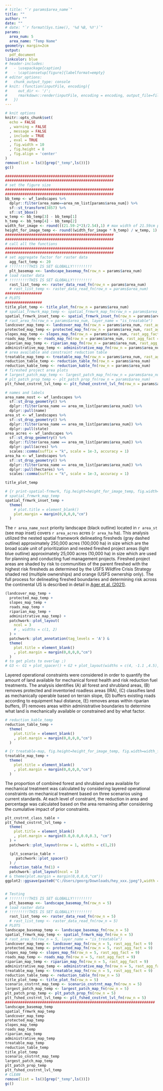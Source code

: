 ```yaml
---
# title: "`r params$area_name`"
title: ""
author: ""
date: ""
# date: "`r format(Sys.time(), '%d %B, %Y')`"
params:
  area_num: 5
  area_name: "Temp Name"
geometry: margin=2cm
output:
  pdf_document
linkcolor: blue
# header-includes:
#   - \usepackage{caption}
#   - \captionsetup[figure]{labelformat=empty}
# editor_options: 
#   chunk_output_type: console
# knit: (function(inputFile, encoding){ 
#     out_dir <- '/';
#     rmarkdown::render(inputFile, encoding = encoding, output_file=file.path(dirname(inputFile), out_dir, 'ECOL592_RDAandCCA_GWoolsey.pdf')) 
#   })
---
```


```r
# knit options
knitr::opts_chunk$set(
  echo = FALSE
  , warning = FALSE
  , message = FALSE
  , include = TRUE
  , eval = TRUE
  , fig.width = 10
  , fig.height = 8
  , fig.align = 'center'
)
remove(list = ls()[grep("_temp",ls())])
gc()
```

```r
##################################################
##################################################
# set the figure size
##################################################
##################################################
bb_temp <- wf_landscapes %>% 
  dplyr::filter(area_name==area_nm_list[params$area_num]) %>% 
  sf::st_transform(3857) %>% 
  sf::st_bbox()
w_temp <- bb_temp[3] - bb_temp[1]
h_temp <- bb_temp[4] - bb_temp[2]
width_for_image <- round(((21.59-2*2)/2.54),1) # max width of 21.59cm page with 2cm margin (converted to in)
height_for_image_temp <- round((width_for_image * h_temp) / w_temp, 1)
##################################################
##################################################
# call all the functions
##################################################
##################################################
# set aggregate factor for raster data
  agg_fact_temp <- 20
# !!!!!!!!!THIS IS SET GLOBALLY!!!!!!!!!
  plt_basemap <<- landscape_basemap_fn(row_n = params$area_num)
# load raster data
# !!!!!!!!!THIS IS SET GLOBALLY!!!!!!!!!
  rast_list_temp <<- raster_data_read_fn(row_n = params$area_num)
  # rast_list_temp <- raster_data_read_fn(row_n = params$area_num)
#################
# PLOTS
#################
title_plot_temp <- title_plot_fn(row_n = params$area_num)
# spatial_frmwrk_map_temp <- spatial_frmwrk_map_fn(row_n = params$area_num)
spatial_frmwrk_inset_temp <- spatial_frmwrk_inset_fn(row_n = params$area_num)
# rast_area_fn(row_n = params$area_num, layer_name = "is_treatable")
landcover_map_temp <- landcover_map_fn(row_n = params$area_num, rast_agg_fact = agg_fact_temp)
protected_map_temp <- protected_map_fn(row_n = params$area_num, rast_agg_fact = agg_fact_temp)
slopes_map_temp <- slopes_map_fn(row_n = params$area_num, rast_agg_fact = agg_fact_temp)
roads_map_temp <- roads_map_fn(row_n = params$area_num, rast_agg_fact = agg_fact_temp)
riparian_map_temp <- riparian_map_fn(row_n = params$area_num, rast_agg_fact = agg_fact_temp)
administrative_map_temp <- administrative_map_fn(row_n = params$area_num, rast_agg_fact = agg_fact_temp)
# area available and constraint reduction table
treatable_map_temp <- treatable_map_fn(row_n = params$area_num, rast_agg_fact = agg_fact_temp)
reduction_table_temp <- reduction_table_fn(row_n = params$area_num)
reduction_kable_temp <- reduction_kable_fn(row_n = params$area_num)
# fireshed project area plots
# largest_patch_map_temp <- largest_patch_map_fn(row_n = params$area_num)
# plt_patch_prop_temp <- plt_patch_prop_fn(row_n = params$area_num)
plt_fshed_cnstrnt_lvl_temp <- plt_fshed_cnstrnt_lvl_fn(row_n = params$area_num)

# names and labels
area_name_nost <- wf_landscapes %>% 
  sf::st_drop_geometry() %>% 
  dplyr::filter(area_name == area_nm_list[params$area_num]) %>% 
  dplyr::pull(name)
area_st <- wf_landscapes %>% 
  sf::st_drop_geometry() %>% 
  dplyr::filter(area_name == area_nm_list[params$area_num]) %>% 
  dplyr::pull(state)
area_acres <- wf_landscapes %>% 
  sf::st_drop_geometry() %>% 
  dplyr::filter(area_name == area_nm_list[params$area_num]) %>% 
  dplyr::pull(acres) %>% 
  scales::comma(suffix = "k", scale = 1e-3, accuracy = 1)
area_ha <- wf_landscapes %>% 
  sf::st_drop_geometry() %>% 
  dplyr::filter(area_name == area_nm_list[params$area_num]) %>% 
  dplyr::pull(hectares) %>% 
  scales::comma(suffix = "k", scale = 1e-3, accuracy = 1)
```

```r
title_plot_temp
```

```r
# {r print-spatial-frmwrk, fig.height=height_for_image_temp, fig.width=width_for_image}
# spatial_frmwrk_map_temp
spatial_frmwrk_inset_temp +
  theme(
    # plot.title = element_blank()
    plot.margin = margin(0,0,0,0,"cm")
  )
```

The `r area_name_nost` priority landscape (black outline) located in `r area_st` (see map inset) covers `r area_acres` acres (`r area_ha` ha). This analysis utilized the nested spatial framework delineating firesheds (gray dashed outline) approximately 250,000 acres (100,000 ha) in size which are the broad scale unit of prioritization and nested fireshed project areas (light blue outline) approximately 25,000 acres (10,000 ha) in size which are used for planning and conducting fuel management projects. Fireshed project areas are shaded by risk to communities of the parent fireshed with the highest risk firesheds as determined by the USFS Wildfire Crisis Strategy shaded red (multiple ownerships) and orange (USFS ownership only). The full process for delineating fireshed boundaries and determining risk across the continental US is described in detail in [Ager et al. (2021)](https://scholar.google.com/scholar?cluster=7852635540589253195&hl=en&as_sdt=0,6).

```r
(landcover_map_temp + 
  protected_map_temp + 
  slopes_map_temp + 
  roads_map_temp + 
  riparian_map_temp + 
  administrative_map_temp) +
  patchwork::plot_layout(
    ncol = 3
    # , widths = c(1, 2)
  ) +
  patchwork::plot_annotation(tag_levels = 'A') & 
  theme(
    plot.title = element_blank()
    , plot.margin = margin(0,0,0,0,"cm")
  )  
# to get plots to overlap ;)
# G3 <- G1 + plot_spacer() + G2 + plot_layout(widths = c(4, -1.1 ,4.5),guides = "collect")& theme(legend.position = "top")
```

Layered operational constraints were considered in order to quantify the amount of land available for mechanical forest health and risk reduction fuel treatments. The analysis identifies (A) all forest and shrubland areas, (B) removes protected and inventoried roadless areas (IRA), (C) classifies land as mechanically operable based on terrain slope, (D) buffers existing roads according to equipment haul distance, (E) removes areas within riparian buffers, (F) removes areas within administrative boundaries to determine what land is mechanically available or constrained and by what factor.

```r
# reduction_kable_temp
reduction_table_temp + 
  theme(
    plot.title = element_blank()
    , plot.margin = margin(0,0,0,0,"cm")
  )
```

```r
# {r treatable-map, fig.height=height_for_image_temp, fig.width=width_for_image}
treatable_map_temp +
  theme(
    plot.title = element_blank()
    , plot.margin = margin(0,0,0,0,"cm")
  )
```

The proportion of combined forest and shrubland area available for mechanical treatment was calculated by considering layered operational constraints on mechanical treatment based on three scenarios using current standards. At each level of constraint, the reduction in area and percentage was calculated based on the area remaining after considering the cumulative impact of prior constraints.

```r
plt_cnstrnt_class_table +
plt_fshed_cnstrnt_lvl_temp +
  theme(
    plot.title = element_blank()
    , plot.margin = margin(0.0,0.0,0.0,0.3, "cm")
  ) +
  patchwork::plot_layout(nrow = 1, widths = c(1,2)) 
```


```r
  (plt_scenario_table +
     patchwork::plot_spacer()
  ) /
  reduction_table_fn(1) +
  patchwork::plot_layout(ncol = 1)
# & theme(plot.margin = margin(0,0,0,0,"cm"))
ggplot2::ggsave(paste0("C:/Users/georg/Downloads/hey_xxx.jpeg"),width = 8.8, height = 3.5, units = "in")


# Testing
# !!!!!!!!!THIS IS SET GLOBALLY!!!!!!!!!
  plt_basemap <<- landscape_basemap_fn(row_n = 5)
# load raster data
# !!!!!!!!!THIS IS SET GLOBALLY!!!!!!!!!
  rast_list_temp <<- raster_data_read_fn(row_n = 5)
  # rast_list_temp <- raster_data_read_fn(row_n = 5)
# PLOTS
landscape_basemap_temp <- landscape_basemap_fn(row_n = 5)
spatial_frmwrk_map_temp <- spatial_frmwrk_map_fn(row_n = 5)
# rast_area_fn(row_n = 5, layer_name = "is_treatable")
landcover_map_temp <- landcover_map_fn(row_n = 5, rast_agg_fact = 9)
protected_map_temp <- protected_map_fn(row_n = 5, rast_agg_fact = 9)
slopes_map_temp <- slopes_map_fn(row_n = 5, rast_agg_fact = 9)
roads_map_temp <- roads_map_fn(row_n = 5, rast_agg_fact = 9)
riparian_map_temp <- riparian_map_fn(row_n = 5, rast_agg_fact = 9)
administrative_map_temp <- administrative_map_fn(row_n = 5, rast_agg_fact = 9)
treatable_map_temp <- treatable_map_fn(row_n = 5, rast_agg_fact = 9)
reduction_table_temp <- reduction_table_fn(row_n = 5)
title_plot_temp <- title_plot_fn(row_n = 5)
scenario_cnstrnt_map_temp <- scenario_cnstrnt_map_fn(row_n = 5)
largest_patch_map_temp <- largest_patch_map_fn(row_n = 5)
plt_patch_prop_temp <- plt_patch_prop_fn(row_n = 5)
plt_fshed_cnstrnt_lvl_temp <- plt_fshed_cnstrnt_lvl_fn(row_n = 5)
#####################################################################
landscape_basemap_temp
spatial_frmwrk_map_temp
landcover_map_temp
protected_map_temp
slopes_map_temp
roads_map_temp
riparian_map_temp
administrative_map_temp
treatable_map_temp
reduction_table_temp
title_plot_temp
scenario_cnstrnt_map_temp
largest_patch_map_temp
plt_patch_prop_temp
plt_fshed_cnstrnt_lvl_temp
# CLEAN
remove(list = ls()[grep("_temp",ls())])
gc()

```

